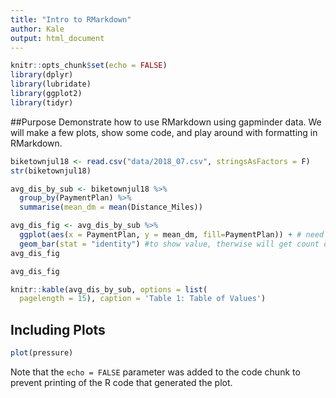 ```yaml
---
title: "Intro to RMarkdown"
author: Kale
output: html_document
---
```

```r
knitr::opts_chunk$set(echo = FALSE)
library(dplyr)
library(lubridate)
library(ggplot2)
library(tidyr)
```


##Purpose 
Demonstrate how to use RMarkdown using gapminder data. We will make a few plots, show some code, and play around with formatting in RMarkdown.
```r
biketownjul18 <- read.csv("data/2018_07.csv", stringsAsFactors = F) 
str(biketownjul18)

avg_dis_by_sub <- biketownjul18 %>%
  group_by(PaymentPlan) %>%
  summarise(mean_dm = mean(Distance_Miles))

avg_dis_fig <- avg_dis_by_sub %>%
  ggplot(aes(x = PaymentPlan, y = mean_dm, fill=PaymentPlan)) + # need ot use + in gg
  geom_bar(stat = "identity") #to show value, therwise will get count of
avg_dis_fig
```

```r
avg_dis_fig
```
```r
knitr::kable(avg_dis_by_sub, options = list(
  pagelength = 15), caption = 'Table 1: Table of Values')
```
## Including Plots

```r
plot(pressure)
```

Note that the `echo = FALSE` parameter was added to the code chunk to prevent printing of the R code that generated the plot.
